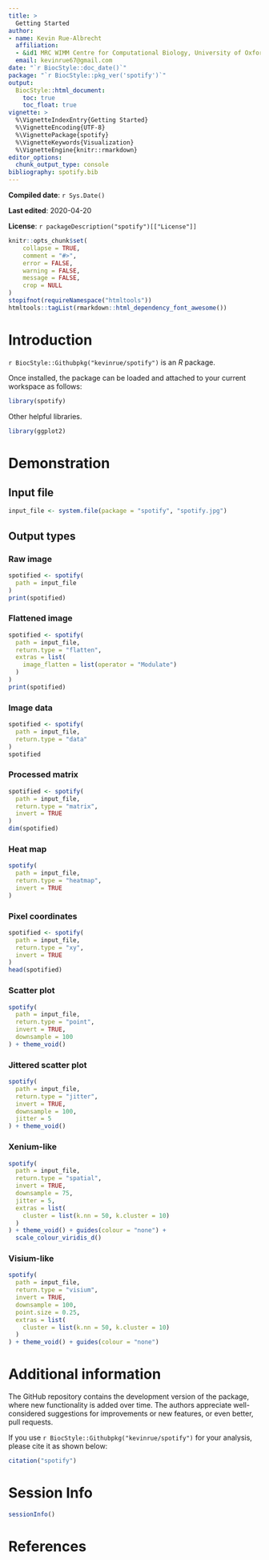 ```yaml
---
title: >
  Getting Started
author:
- name: Kevin Rue-Albrecht
  affiliation: 
  - &id1 MRC WIMM Centre for Computational Biology, University of Oxford, Oxford, OX3 9DS, UK
  email: kevinrue67@gmail.com
date: "`r BiocStyle::doc_date()`"
package: "`r BiocStyle::pkg_ver('spotify')`"
output: 
  BiocStyle::html_document:
    toc: true
    toc_float: true
vignette: >
  %\VignetteIndexEntry{Getting Started}
  %\VignetteEncoding{UTF-8}  
  %\VignettePackage{spotify}
  %\VignetteKeywords{Visualization}
  %\VignetteEngine{knitr::rmarkdown}
editor_options: 
  chunk_output_type: console
bibliography: spotify.bib
---
```


**Compiled date**: `r Sys.Date()`

**Last edited**: 2020-04-20

**License**: `r packageDescription("spotify")[["License"]]`

```r
knitr::opts_chunk$set(
    collapse = TRUE,
    comment = "#>",
    error = FALSE,
    warning = FALSE,
    message = FALSE,
    crop = NULL
)
stopifnot(requireNamespace("htmltools"))
htmltools::tagList(rmarkdown::html_dependency_font_awesome())
```

# Introduction 

`r BiocStyle::Githubpkg("kevinrue/spotify")` is an *R* package.

Once installed, the package can be loaded and attached to your current workspace as follows:

```r
library(spotify)
```

Other helpful libraries.

```r
library(ggplot2)
```

# Demonstration

## Input file

```r
input_file <- system.file(package = "spotify", "spotify.jpg")
```

## Output types

### Raw image

```r
spotified <- spotify(
  path = input_file
)
print(spotified)
```

### Flattened image

```r
spotified <- spotify(
  path = input_file,
  return.type = "flatten",
  extras = list(
    image_flatten = list(operator = "Modulate")
  )
)
print(spotified)
```

### Image data

```r
spotified <- spotify(
  path = input_file,
  return.type = "data"
)
spotified
```

### Processed matrix

```r
spotified <- spotify(
  path = input_file,
  return.type = "matrix",
  invert = TRUE
)
dim(spotified)
```

### Heat map

```r
spotify(
  path = input_file,
  return.type = "heatmap",
  invert = TRUE
)
```

### Pixel coordinates

```r
spotified <- spotify(
  path = input_file,
  return.type = "xy",
  invert = TRUE
)
head(spotified)
```

### Scatter plot

```r
spotify(
  path = input_file,
  return.type = "point",
  invert = TRUE,
  downsample = 100
) + theme_void()
```

### Jittered scatter plot

```r
spotify(
  path = input_file,
  return.type = "jitter",
  invert = TRUE,
  downsample = 100,
  jitter = 5
) + theme_void()
```

### Xenium-like

```r
spotify(
  path = input_file,
  return.type = "spatial",
  invert = TRUE,
  downsample = 75,
  jitter = 5,
  extras = list(
    cluster = list(k.nn = 50, k.cluster = 10)
  )
) + theme_void() + guides(colour = "none") +
  scale_colour_viridis_d()
```

### Visium-like

```r
spotify(
  path = input_file,
  return.type = "visium",
  invert = TRUE,
  downsample = 100,
  point.size = 0.25,
  extras = list(
    cluster = list(k.nn = 50, k.cluster = 10)
  )
) + theme_void() + guides(colour = "none")
```

# Additional information

The GitHub repository contains the development version of the package, where new functionality is added over time.
The authors appreciate well-considered suggestions for improvements or new features, or even better, pull requests.

If you use `r BiocStyle::Githubpkg("kevinrue/spotify")` for your analysis, please cite it as shown below:

```r
citation("spotify")
```

# Session Info {.unnumbered}

```r
sessionInfo()
```

# References {.unnumbered}
